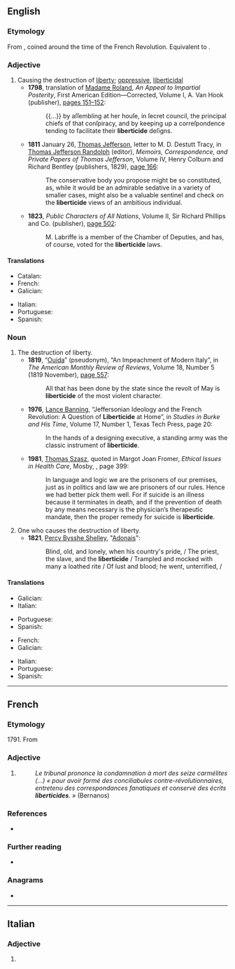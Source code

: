 ==English==

===Etymology===
From {{etyl|fr|en}} {{m|fr|liberticide}}, coined around the time of the French Revolution. Equivalent to {{suffix|liberty|cide|lang=en}}.

===Adjective===
{{en-adj|-}}

# Causing the destruction of [[liberty]]; [[oppressive]], [[liberticidal]]
#* '''1798''', translation of [[w:Madame Roland|Madame Roland]], ''An Appeal to Impartial Posterity'', First American Edition—Corrected, Volume I, A. Van Hook (publisher), [http://books.google.com/books?id=adsRAAAAIAAJ&pg=RA1-PA152&dq=liberticide pages 151–152]:
#*: {{...}} by aſſembling at her houſe, in ſecret council, the principal chiefs of that conſpiracy, and by keeping up a correſpondence tending to facilitate their '''liberticide''' deſigns.
#* '''1811''' January 26, [[w:Thomas Jefferson|Thomas Jefferson]], letter to M. D. Destutt Tracy, in [[w:Thomas Jefferson Randolph|Thomas Jefferson Randolph]] (editor), ''Memoirs, Correspondence, and Private Papers of Thomas Jefferson'', Volume IV, Henry Colburn and Richard Bentley (publishers, 1829), [http://books.google.com/books?id=E_5sgeh0NzkC&pg=PA166&dq=liberticide page 166]:
#*: The conservative body you propose might be so constituted, as, while it would be an admirable sedative in a variety of smaller cases, might also be a valuable sentinel and check on the '''liberticide''' views of an ambitious individual.
#* '''1823''', ''Public Characters of All Nations'', Volume II, Sir Richard Phillips and Co. (publisher), [http://books.google.com/books?id=0LIBAAAAYAAJ&pg=RA2-PA502&dq=liberticide page 502]:
#*: M. Labriffe is a member of the Chamber of Deputies, and has, of course, voted for the '''liberticide''' laws.

====Translations====
{{trans-top|causing the destruction of liberty}}
* Catalan: {{t|ca|lliberticida|m|f}}
* French: {{t+|fr|liberticide|m|f}}
* Galician: {{t|gl|liberticida|m|f}}
{{trans-mid}}
* Italian: {{t+|it|liberticida |m|f}}
* Portuguese: {{t|pt|liberticida|m|f}}
* Spanish: {{t+|es|liberticida|m|f}}
{{trans-bottom}}

===Noun===
{{en-noun|~}}

# The destruction of liberty.
#* '''1819''', “[[w:Ouida|Ouida]]” (pseudonym), “An Impeachment of Modern Italy”, in ''The American Monthly Review of Reviews'', Volume 18, Number 5 (1819 November), [http://books.google.com/books?id=hWPrsFidW0AC&pg=PA557&dq=liberticide page 557]:
#*: All that has been done by the state since the revolt of May is '''liberticide''' of the most violent character.
#* '''1976''', [[w:Lance Banning|Lance Banning]], “Jeffersonian Ideology and the French Revolution: A Question of '''Liberticide''' at Home”, in ''Studies in Burke and His Time'', Volume 17, Number 1,<sup >[http://books.google.com/books?id=u5ghAQAAIAAJ ]</sup> Texas Tech Press, page 20:
#*: In the hands of a designing executive, a standing army was the classic instrument of '''liberticide'''.
#* '''1981''', [[w:Thomas Szasz|Thomas Szasz]], quoted in Margot Joan Fromer, ''Ethical Issues in Health Care'',<sup >[http://books.google.co.uk/books?id=IGFtAAAAMAAJ ]</sup> Mosby, {{ISBN|9780801617287}}, page 399:
#*: In language and logic we are the prisoners of our premises, just as in politics and law we are prisoners of our rules.<!-- Elsewhere, “rules” is given as “rulers”, but “rules” seems more likely, especially in the context of law and logic. --> Hence we had better pick them well. For if suicide is an illness because it terminates in death, and if the prevention of death by any means necessary is the physician’s therapeutic mandate, then the proper remedy for suicide is '''liberticide'''.
# One who causes the destruction of liberty.
#* '''1821''', [[w:Percy Bysshe Shelley|Percy Bysshe Shelley]], "[[wikisource:Adonais|Adonais]]":
#*: Blind, old, and lonely, when his country's pride, / The priest, the slave, and the '''liberticide''' / Trampled and mocked with many a loathed rite / Of lust and blood; he went, unterrified, /
====Translations====
{{trans-top|the destruction of liberty}}
* Galician: {{t|gl|liberticidio|m}}
* Italian: {{t|it|liberticidio}}
{{trans-mid}}
* Portuguese: {{t+|pt|liberticídio|m}}
* Spanish: {{t|es|liberticidio|m}}
{{trans-bottom}}

{{trans-top|one who causes the destruction of liberty}}
* French: {{t+|fr|liberticide|m|f}}
* Galician: {{t|gl|liberticida|m|f}}
{{trans-mid}}
* Italian: {{t+|it|liberticida |m|f}}
* Portuguese: {{t|pt|liberticida|m|f}}
* Spanish: {{t+|es|liberticida|m|f}}
{{trans-bottom}}

----

==French==

===Etymology===
1791. From {{suffix|liberté|cide|lang=fr}}

===Adjective===
{{fr-adj}}

# {{l|en|liberticide}}
#: ''Le tribunal prononce la condamnation à mort des seize carmélites (...) « pour avoir formé des conciliabules contre-révolutionnaires, entretenu des correspondances fanatiques et conservé des écrits '''liberticides'''. »'' (Bernanos)

===References===
* {{R:TLFi}}

===Further reading===
* {{R:TLFi}}

===Anagrams===
* {{l|fr|crédibilité}}

----

==Italian==

===Adjective===
{{head|it|adjective form}}

# {{feminine plural of|liberticida|lang=it}}